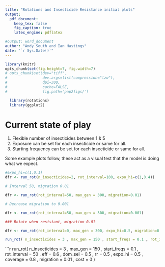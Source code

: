 ```yaml
---
title: "Rotations and Insecticide Resistance initial plots"
output:
  pdf_document:
    keep_tex: false
    fig_caption: true
    latex_engine: pdflatex

#output: word_document
author: "Andy South and Ian Hastings"
date: "`r Sys.Date()`"
---
```


```r

library(knitr)
opts_chunk$set(fig.height=7, fig.width=7)
# opts_chunk$set(dev="tiff",
#                dev.args=list(compression="lzw"),
#                dpi=300,
#                cache=FALSE,
#                fig.path='pap2figs/')
```

```r
  library(rotations)
  library(ggplot2)
```

# Current state of play

1. Flexible number of insecticides between 1 & 5
1. Exposure can be set for each insecticide or same for all.
1. Starting frequency can be set for each insecticide or same for all.

Some example plots follow, these act as a visual test that the model is doing what we expect.


```r

#expo_hi=c(1,0.1)
dfr <- run_rot(n_insecticides=2, rot_interval=100, expo_hi=c(1,0.4))

```


```r

# Interval 50, migration 0.01

dfr <- run_rot(rot_interval=50, max_gen = 300, migration=0.01)

```


```r

# Decrease migration to 0.001

dfr <- run_rot(rot_interval=50, max_gen = 300, migration=0.001)

```


```r

### Rotate when resistant, migration 0.01

dfr <- run_rot(rot_interval=0, max_gen = 300, expo_hi=0.5, migration=0.01)

```

```r

run_rot( n_insecticides = 3 , max_gen = 150 , start_freqs = 0.1 , rot_interval = 50 , eff = 0.6 , dom_sel = 0.5 , rr = 0.5 , expo_hi = 0.5 , coverage = 0.8 , migration = 0.01 , cost = 0.1, no_r_below_start =FALSE )

```

```r

run_rot( n_insecticides = 3 , max_gen = 150 , start_freqs = 0.1 , rot_interval = 50 , eff = 0.6 , dom_sel = 0.5 , rr = 0.5 , expo_hi = 0.5 , coverage = 0.8 , migration = 0.01 , cost = 0 )
